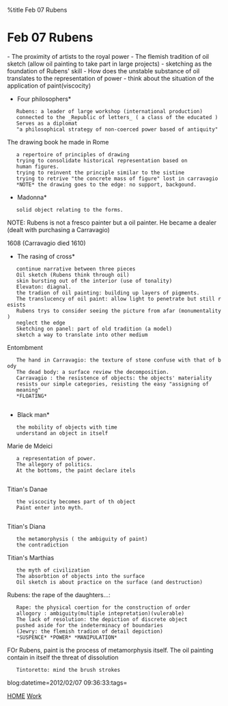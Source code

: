 %title Feb 07 Rubens


=Feb 07 Rubens=

- The proximity of artists to the royal power
- The flemish tradition of oil sketch (allow oil painting to take part in large projects)
- sketching as the foundation of Rubens' skill
- How does the unstable substance of oil translates to the representation of power
- think about the situation of the application of paint(viscocity)

*Four philosophers*
    Rubens: a leader of large workshop (international production)
    connected to the _Republic of letters_ ( a class of the educated )
    Serves as a diplomat
    "a philosophical strategy of non-coerced power based of antiquity"
 
The drawing book he made in Rome
    a repertoire of principles of drawing
    trying to consolidate historical representation based on 
    human figures.
    trying to reinvent the principle similar to the sistine
    trying to retrive "the concrete mass of figure" lost in carravagio
    *NOTE* the drawing goes to the edge: no support, backgound.

*Madonna*
    solid object relating to the forms.

NOTE: Rubens is not a fresco painter but a oil painter.
He became a dealer (dealt with purchasing a Carravagio)

1608 (Carravagio died 1610)

*The rasing of cross*
    continue narrative between three pieces
    Oil sketch (Rubens think through oil)
    skin bursting out of the interior (use of tonality)
    Elevaton: diagnal.
    the tradion of oil painting: building up layers of pigments.
    The translucency of oil paint: allow light to penetrate but still resists
    Rubens trys to consider seeing the picture from afar (monumentality)
    neglect the edge
    Sketching on panel: part of old tradition (a model)
    sketch a way to translate into other medium

Entombment
    The hand in Carravagio: the texture of stone confuse with that of body
    The dead body: a surface review the decomposition.
    Carravagio : the resistence of objects: the objects' materiality
    resists our simple categories, resisting the easy "assigning of
    meaning"
    *FLOATING*
    
*Black man*
    the mobility of objects with time
    understand an object in itself

Marie de Mdeici
    a representation of power.
    The allegory of politics.
    At the bottoms, the paint declare itels
    
Titian's Danae
    the viscocity becomes part of th object
    Paint enter into myth.
    
Titian's Diana
    the metamorphysis ( the ambiguity of paint)
    the contradiction

Titian's Marthias
    the myth of civilization
    The absorbtion of objects into the surface
    Oil sketch is about practice on the surface (and destruction)

Rubens: the rape of the daughters...:
    Rape: the physical coertion for the construction of order
    allogory : ambiguity(multiple intepretation)(vulerable)
    The lack of resolution: the depiction of discrete object
    pushed aside for the indeterminacy of boundaries
    (Jewry: the flemish tradion of detail depiction)
    *SUSPENCE* *POWER* *MANIPULATION*

FOr Rubens, paint is the process of metamorphysis itself.
The oil painting contain in itself the threat of dissolution

    Tintoretto: mind the brush strokes


blog:datetime=2012/02/07 09:36:33:tags=

[[index|HOME]]   [[Work]]
